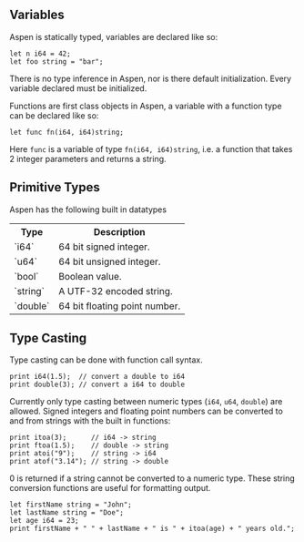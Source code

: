 
## Variables

Aspen is statically typed, variables are declared like so:

```
let n i64 = 42;
let foo string = "bar";
```

There is no type inference in Aspen, nor is there default initialization. Every variable declared must be initialized.

Functions are first class objects in Aspen, a variable with a function type can be declared like so:

```
let func fn(i64, i64)string;
```

Here `func` is a variable of type `fn(i64, i64)string`, i.e. a function that takes 2 integer parameters and returns a string.

## Primitive Types

Aspen has the following built in datatypes

<table>
    <tr>
        <th>Type</th>
        <th>Description</th>
    </tr>
    <tr>
        <td>`i64`</td>
        <td>64 bit signed integer.</td>
    </tr>
    <tr>
        <td>`u64`</td>
        <td>64 bit unsigned integer.</td>
    </tr>
    <tr>
        <td>`bool`</td>
        <td>Boolean value.</td>
    </tr>
    <tr>
        <td>`string`</td>
        <td>A UTF-32 encoded string.</td>
    </tr>
    <tr>
        <td>`double`</td>
        <td>64 bit floating point number.</td>
    </tr>
</table>

## Type Casting

Type casting can be done with function call syntax.

```
print i64(1.5);  // convert a double to i64
print double(3); // convert a i64 to double
```

Currently only type casting between numeric types (`i64`, `u64`, `double`) are allowed. Signed integers and floating point numbers can be converted to and from strings with the built in functions:

```
print itoa(3);      // i64 -> string
print ftoa(1.5);    // double -> string
print atoi("9");    // string -> i64
print atof("3.14"); // string -> double
```

0 is returned if a string cannot be converted to a numeric type. These string conversion functions are useful for formatting output.

```
let firstName string = "John";
let lastName string = "Doe";
let age i64 = 23;
print firstName + " " + lastName + " is " + itoa(age) + " years old.";
```

